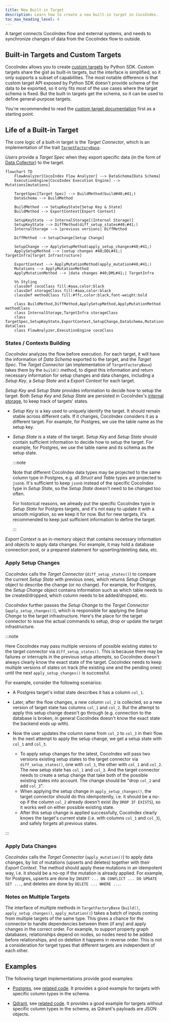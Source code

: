 ```yaml
---
title: New Built-in Target
description: Learn how to create a new built-in target in CocoIndex.
toc_max_heading_level: 4
---
```



A target connects CocoIndex flow and external systems, and needs to synchronize changes of data from the CocoIndex flow to outside.

## Built-in Targets and Custom Targets

CocoIndex allows you to create [custom targets](/docs/custom_ops/custom_targets) by Python SDK.
Custom targets share the gist as built-in targets, but the interface is simplified, so it only supports a subset of capabilities.
The most notable difference is that custom target API exposed by Python SDK doesn't provide schema of the data to be exported, so it only fits most of the use cases where the target schema is fixed.
But the built-in targets get the schema, so it can be used to define general-purpose targets.

You're recommended to read the [custom target documentation](/docs/custom_ops/custom_targets) first as a starting point.

## Life of a Built-in Target

The core logic of a built-in target is the *Target Connector*, which is an implementation of the trait [`TargetFactoryBase`](https://github.com/search?q=repo%3Acocoindex-io%2Fcocoindex%20%22trait%20TargetFactoryBase%22&type=code).

*Users* provide a *Target Spec* when they export specific data (in the form of [Data Collector](/docs/core/flow_def#data-collector)) to the target.

```mermaid
flowchart TD
    FlowAnalyzer[CocoIndex Flow Analyzer] --> DataSchema[Data Schema]
    ExecutionEngine[CocoIndex Execution Engine] --> Mutations[mutations]

    TargetSpec[Target Spec] --> BuildMethod(build#40;#41;)
    DataSchema --> BuildMethod

    BuildMethod --> SetupKeyState[Setup Key & State]
    BuildMethod --> ExportContext[Export Context]

    SetupKeyState --> InternalStorage[(Internal Storage)]
    SetupKeyState --> DiffMethod(diff_setup_states#40;#41;)
    InternalStorage --> |previous versions| DiffMethod

    DiffMethod --> SetupChange[Setup Change]

    SetupChange --> ApplySetupMethod(apply_setup_changes#40;#41;)
    ApplySetupMethod --> |setup changes #40;DDL#41;| TargetInfra[Target Infrastructure]

    ExportContext --> ApplyMutationMethod(apply_mutation#40;#41;)
    Mutations --> ApplyMutationMethod
    ApplyMutationMethod --> |data changes #40;DML#41;| TargetInfra

    %% Styling
    classDef cocoClass fill:#aaa,color:black
    classDef storageClass fill:#aaa,color:black
    classDef methodClass fill:#ffc,color:black,font-weight:bold

    class BuildMethod,DiffMethod,ApplySetupMethod,ApplyMutationMethod methodClass
    class InternalStorage,TargetInfra storageClass
    class TargetSpec,SetupKeyState,ExportContext,SetupChange,DataSchema,Mutations dataClass
    class FlowAnalyzer,ExecutionEngine cocoClass
```


### States / Contexts Building

*CocoIndex* analyzes the flow before execution. For each target, it will have the information of *Data Schema* exported to the target, and the *Target Spec*.
The *Target Connector* (an implementation of `TargetFactoryBase`) takes them by the `build()` method, to digest this information and return necessary information for setup changes and data changes, including a *Setup Key*, a *Setup State* and a *Export Context* for each target.

*Setup Key* and *Setup State* provides information to decide how to setup the target.
Both *Setup Key* and *Setup State* are persisted in CocoIndex's [internal storage](/docs/core/basics#internal-storage), to keep track of targets' states.

-   *Setup Key* is a key used to uniquely identify the target. It should remain stable across different calls.
    If it changes, CocoIndex considers it as a different target.
    For example, for Postgres, we use the table name as the setup key.

-   *Setup State* is a state of the target.
    *Setup Key* and *Setup State* should contain sufficient information to decide how to setup the target.
    For example, for Postgres, we use the table name and its schema as the setup state.

    :::note

    Note that different CocoIndex data types may be projected to the same column type in Postgres, e.g. all _Struct_ and _Table_ types are projected to `jsonb`.
    It's sufficient to keep `jsonb` instead of the specific CocoIndex type in *Setup State*, so the *Setup State* doesn't need to be changed too often.

    For historical reasons, we already put the specific CocoIndex type in *Setup State* for Postgres targets, and it's not easy to update it with a smooth migration, so we keep it for now.
    But for new targets, it's recommended to keep just sufficient information to define the target.

    :::

*Export Context* is an in-memory object that contains necessary information and objects to apply data changes.
For example, it may hold a database connection pool, or a prepared statement for upserting/deleting data, etc.

### Apply Setup Changes

*CocoIndex* calls the *Target Connector* (`diff_setup_states()`) to compare the current *Setup State* with previous ones, which returns *Setup Change* object to describe the change (or no change).
For example, for Postgres, the *Setup Change* object contains information such as which table needs to be created/dropped, which column needs to be added/dropped, etc.

*CocoIndex* further passes the *Setup Change* to the *Target Connector* (`apply_setup_changes()`), which is responsible for applying the *Setup Change* to the target infrastructure.
Here's the place for the target connector to issue the actual commands to setup, drop or update the target infrastructure.

:::note

Here CocoIndex may pass multiple versions of possible existing states to the target connector via `diff_setup_states()`. This is because there may be failures or interrupts in the previous setup attempts, so CocoIndex doesn't always clearly know the exact state of the target. CocoIndex needs to keep multiple versions of states on track (the existing one and the pending ones) until the next `apply_setup_changes()` is successful.

For example, consider the following scenarios:

-   A Postgres target's initial state describes it has a column `col_1`.
-   Later, after the flow changes, a new column `col_2` is collected, so a new version of target state has columns `col_1` and `col_2`. But the attempt to apply this setup change doesn't go through (e.g. connection to the database is broken, in general CocoIndex doesn't know the exact state the backend ends up with).
-   Now the user updates the column name from `col_2` to `col_3` in their flow. In the next attempt to apply the setup change, we get a setup state with `col_1` and `col_3`.

    -   To apply setup changes for the latest, CocoIndex will pass two versions existing setup states to the target connector via `diff_setup_states()`, one with `col_1`, the other with `col_1` and `col_2`. The new setup state has `col_1` and `col_3`. And the target connector needs to create a setup change that take both of the possible existing states into account. The change should be "drop `col_2` and add `col_3`".
    -   When applying the setup change in `apply_setup_changes()`, the target connector should do this idempotently, i.e. it should be a no-op if the column `col_2` already doesn't exist (by `DROP IF EXISTS`), so it works well on either possible existing state.
    -   After this setup change is applied successfully, CocoIndex clearly knows the target's current state (i.e. with columns `col_1` and `col_3`), and safely forgets all previous states.

:::

### Apply Data Changes

*CocoIndex* calls the *Target Connector* (`apply_mutation()`) to apply data changes, by list of mutations (upserts and deletes) together with their *Export Context*.
The method should apply these mutations in an idempotent way, i.e. it should be a no-op if the mutation is already applied.
For example, for Postgres, upserts are done by `INSERT ... ON CONFLICT ... DO UPDATE SET ...`, and deletes are done by `DELETE ... WHERE ...`.

### Notes on Multiple Targets

The interface of multiple methods in `TargetFactoryBase` (`build()`, `apply_setup_changes()`, `apply_mutation()`) takes a batch of inputs coming from multiple targets of the same type. This gives a chance for the connector to handle dependencies between them (if any) and apply changes in the correct order.
For example, to support property graph databases, relationships depend on nodes, so nodes need to be added before relationships, and on deletion it happens in reverse order.
This is not a consideration for target types that different targets are independent of each other.

## Examples

The following target implementations provide good examples:

-   [Postgres](/docs/ops/targets#postgres), see [related code](https://github.com/search?q=repo%3Acocoindex-io%2Fcocoindex+path%3A%2Ftarget%2F+Postgres&type=code).
    It provides a good example for targets with specific column types in the schema.

-   [Qdrant](/docs/ops/targets#qdrant), see [related code](https://github.com/search?q=repo%3Acocoindex-io%2Fcocoindex+path%3A%2Ftarget%2F+Qdrant&type=code).
    It provides a good example for targets without specific column types in the schema, as Qdrant's payloads are JSON objects.
